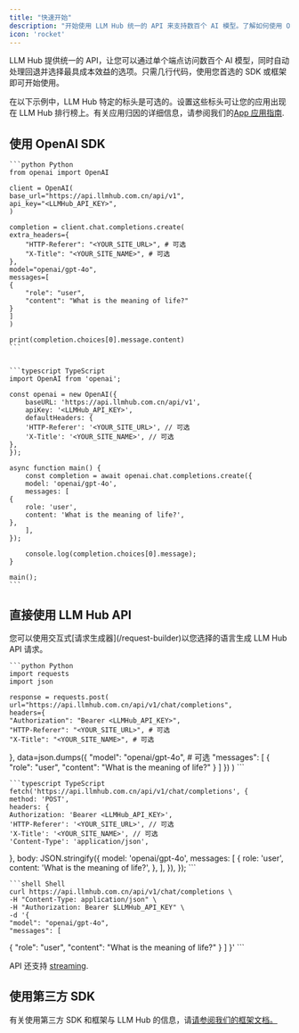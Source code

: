 ```yaml
---
title: "快速开始"
description: "开始使用 LLM Hub 统一的 API 来支持数百个 AI 模型。了解如何使用 OpenAI SDK、直接 API 调用或第三方框架进行集成。"
icon: 'rocket'
---
```


LLM Hub 提供统一的 API，让您可以通过单个端点访问数百个 AI 模型，同时自动处理回退并选择最具成本效益的选项。只需几行代码，使用您首选的 SDK 或框架即可开始使用。

在以下示例中，LLM Hub 特定的标头是可选的。设置这些标头可让您的应用出现在 LLM Hub 排行榜上。有关应用归因的详细信息，请参阅我们的[App 应用指南](/docs/features/app-attribution).

## 使用 OpenAI SDK

<CodeGroup>

    ```python Python
    from openai import OpenAI

    client = OpenAI(
    base_url="https://api.llmhub.com.cn/api/v1",
    api_key="<LLMHub_API_KEY>",
    )

    completion = client.chat.completions.create(
    extra_headers={
        "HTTP-Referer": "<YOUR_SITE_URL>", # 可选
        "X-Title": "<YOUR_SITE_NAME>", # 可选
    },
    model="openai/gpt-4o",
    messages=[
    {
        "role": "user",
        "content": "What is the meaning of life?"
    }
    ]
    )

    print(completion.choices[0].message.content)
    ```


    ```typescript TypeScript
    import OpenAI from 'openai';

    const openai = new OpenAI({
        baseURL: 'https://api.llmhub.com.cn/api/v1',
        apiKey: '<LLMHub_API_KEY>',
        defaultHeaders: {
        'HTTP-Referer': '<YOUR_SITE_URL>', // 可选
        'X-Title': '<YOUR_SITE_NAME>', // 可选
    },
    });

    async function main() {
        const completion = await openai.chat.completions.create({
        model: 'openai/gpt-4o',
        messages: [
    {
        role: 'user',
        content: 'What is the meaning of life?',
    },
        ],
    });

        console.log(completion.choices[0].message);
    }

    main();
    ```

</CodeGroup>

## 直接使用 LLM Hub API

<Tip>
    您可以使用交互式[请求生成器](/request-builder)以您选择的语言生成 LLM Hub API 请求。
</Tip>

<CodeGroup>

    ```python Python
    import requests
    import json

    response = requests.post(
    url="https://api.llmhub.com.cn/api/v1/chat/completions",
    headers={
    "Authorization": "Bearer <LLMHub_API_KEY>",
    "HTTP-Referer": "<YOUR_SITE_URL>", # 可选
    "X-Title": "<YOUR_SITE_NAME>", # 可选
},
    data=json.dumps({
    "model": "openai/gpt-4o", # 可选
    "messages": [
{
    "role": "user",
    "content": "What is the meaning of life?"
}
    ]
})
    )
    ```


    ```typescript TypeScript
    fetch('https://api.llmhub.com.cn/api/v1/chat/completions', {
    method: 'POST',
    headers: {
    Authorization: 'Bearer <LLMHub_API_KEY>',
    'HTTP-Referer': '<YOUR_SITE_URL>', // 可选
    'X-Title': '<YOUR_SITE_NAME>', // 可选
    'Content-Type': 'application/json',
},
    body: JSON.stringify({
    model: 'openai/gpt-4o',
    messages: [
{
    role: 'user',
    content: 'What is the meaning of life?',
},
    ],
}),
});
    ```


    ```shell Shell
    curl https://api.llmhub.com.cn/api/v1/chat/completions \
    -H "Content-Type: application/json" \
    -H "Authorization: Bearer $LLMHub_API_KEY" \
    -d '{
    "model": "openai/gpt-4o",
    "messages": [
{
    "role": "user",
    "content": "What is the meaning of life?"
}
    ]
}'
    ```

</CodeGroup>

API 还支持 [streaming](/docs/api-reference/streaming).

## 使用第三方 SDK

有关使用第三方 SDK 和框架与 LLM Hub 的信息，请[请参阅我们的框架文档。](/docs/community/frameworks-overview)